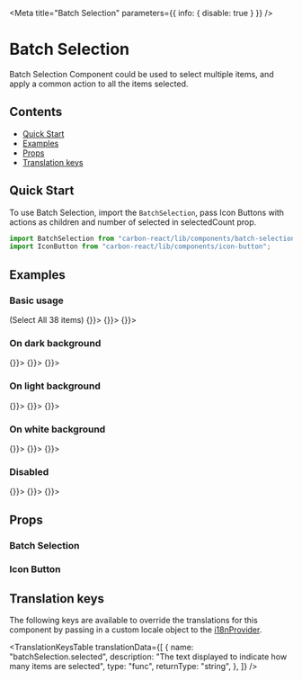 

<Meta title="Batch Selection" parameters={{ info: { disable: true } }} />

# Batch Selection

Batch Selection Component could be used to select multiple items, and apply a common action to all the items selected.

## Contents

- [Quick Start](#quick-start)
- [Examples](#examples)
- [Props](#props)
- [Translation keys](#translation-keys)

## Quick Start

To use Batch Selection, import the `BatchSelection`, pass Icon Buttons with actions as children and number of selected in selectedCount prop.

```javascript
import BatchSelection from "carbon-react/lib/components/batch-selection";
import IconButton from "carbon-react/lib/components/icon-button";
```

## Examples

### Basic usage

<Preview>
  <Story name="default">
    <BatchSelection selectedCount={0}>
      <span style={{ paddingRight: "5px" }}>
        (<Link>Select All 38 items</Link>)
      </span>
      <IconButton onAction={() => {}}>
        <Icon type="csv" />
      </IconButton>
      <IconButton onAction={() => {}}>
        <Icon type="bin" />
      </IconButton>
      <IconButton onAction={() => {}}>
        <Icon type="pdf" />
      </IconButton>
    </BatchSelection>
  </Story>
</Preview>

### On dark background

<Preview>
  <Story name="dark">
    <BatchSelection selectedCount={1} colorTheme="dark">
      <IconButton onAction={() => {}}>
        <Icon type="csv" />
      </IconButton>
      <IconButton onAction={() => {}}>
        <Icon type="bin" />
      </IconButton>
      <IconButton onAction={() => {}}>
        <Icon type="pdf" />
      </IconButton>
    </BatchSelection>
  </Story>
</Preview>

### On light background

<Preview>
  <Story name="light">
    <BatchSelection selectedCount={2} colorTheme="light">
      <IconButton onAction={() => {}}>
        <Icon type="csv" />
      </IconButton>
      <IconButton onAction={() => {}}>
        <Icon type="bin" />
      </IconButton>
      <IconButton onAction={() => {}}>
        <Icon type="pdf" />
      </IconButton>
    </BatchSelection>
  </Story>
</Preview>

### On white background

<Preview>
  <Story name="white">
    <BatchSelection selectedCount={3} colorTheme="white">
      <IconButton onAction={() => {}}>
        <Icon type="csv" />
      </IconButton>
      <IconButton onAction={() => {}}>
        <Icon type="bin" />
      </IconButton>
      <IconButton onAction={() => {}}>
        <Icon type="pdf" />
      </IconButton>
    </BatchSelection>
  </Story>
</Preview>

### Disabled

<Preview>
  <Story name="disabled">
    <BatchSelection selectedCount={4} disabled>
      <IconButton onAction={() => {}}>
        <Icon type="csv" />
      </IconButton>
      <IconButton onAction={() => {}}>
        <Icon type="bin" />
      </IconButton>
      <IconButton onAction={() => {}}>
        <Icon type="pdf" />
      </IconButton>
    </BatchSelection>
  </Story>
</Preview>

## Props

### Batch Selection

<ArgsTable of={BatchSelection} />

### Icon Button

<ArgsTable of={IconButton} />

## Translation keys

The following keys are available to override the translations for this component by passing in a custom locale object to the
[i18nProvider](https://carbon.sage.com/?path=/story/documentation-i18n--page).

<TranslationKeysTable
  translationData={[
    {
      name: "batchSelection.selected",
      description: "The text displayed to indicate how many items are selected",
      type: "func",
      returnType: "string",
    },
  ]}
/>
